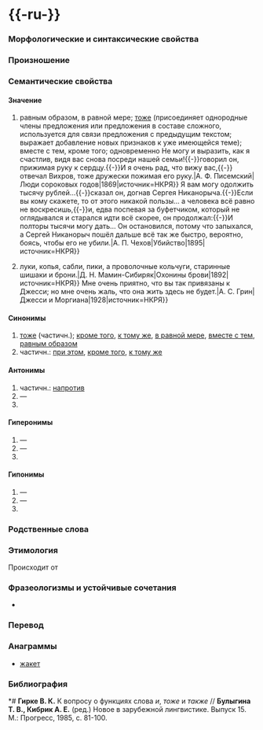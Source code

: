 {{Cf|так же|а также}}
= {{-ru-}} =

=== Морфологические и синтаксические свойства ===

{{conj ru|слоги={{по-слогам|та́к|же}}}}

{{морфо-ru|также|и=т}}

=== Произношение ===
{{transcription-ru|та́кже|Ru-также.ogg}}

=== Семантические свойства ===

==== Значение ====
# {{помета|в знач. наречия}} равным образом, в равной мере; [[тоже]] (присоединяет однородные члены предложения или предложения в составе сложного, используется для связи предложения с предыдущим текстом; выражает добавление новых признаков к уже имеющейся теме); вместе с тем, кроме того; одновременно {{пример|{{-}}Не могу и выразить, как я счастлив, видя вас снова посреди нашей семьи!{{-}}говорил он, прижимая руку к сердцу.{{-}}И я {{выдел|также}} очень рад, что вижу вас,{{-}}отвечал Вихров, тоже дружески пожимая его руку.|А. Ф. Писемский|Люди сороковых годов|1869|источник=НКРЯ}} {{пример|Я знал, что матушка была обожаема крестьянами и дворовыми людьми, батюшка, несмотря на свою строгость, был {{выдел|также}} любим, ибо был справедлив и знал истинные нужды подвластных ему людей.|А. С. Пушкин|Капитанская дочка|1836|источник=НКРЯ}} {{пример|Всё, что у нас ни было, мы отдали. Наш домик на Петербургской стороне, который батюшка купил полгода спустя после переселения нашего в Петербург, был {{выдел|также}} продан.|Ф. М. Достоевский|Бедные люди|1846|источник=НКРЯ}} {{пример|{{-}}Я вам могу одолжить тысячу рублей…{{-}}сказал он, догнав Сергея Никанорыча.{{-}}Если вы кому скажете, то от этого никакой пользы… а человека всё равно не воскресишь,{{-}}и, едва поспевая за буфетчиком, который не оглядывался и старался идти всё скорее, он продолжал:{{-}}И полторы тысячи могу дать… Он остановился, потому что запыхался, а Сергей Никанорыч пошёл дальше всё так же быстро, вероятно, боясь, чтобы его {{выдел|также}} не убили.|А. П. Чехов|Убийство|1895|источник=НКРЯ}} {{пример|Работа на такой глубине очень тяжела и стоит дорого. Извлечение груза {{выдел|также}} очень удорожается.|В. А. Обручев|Тепловая шахта|1920|источник=НКРЯ}} {{пример|После молебна обедали у меня соседи Лидарины, Митровихины да старушка Бобылева; был {{выдел|также}} судья, отставной капитан-лейтенант, прекрасный человек, был в Америке и всё рассказывает о морской жизни.|В. А. Соллогуб|Большой свет|1840|источник=НКРЯ}}
# {{помета|в сочет с [[а]], [[но]] и т. п. — образует сложные союзы с присоединительным значением: а также, и также, но также)}} {{пример|В особом амбаре хранилось всякое ручное оружие{{-}}луки, копья, сабли, пики, а {{выдел|также}} проволочные кольчуги, старинные шишаки и брони.|Д. Н. Мамин-Сибиряк|Охонины брови|1892|источник=НКРЯ}} {{пример|Не одна красота Олеси меня в ней очаровывала, но {{выдел|также}} и её цельная, самобытная, свободная натура, её ум, одновременно ясный и окутанный непоколебимым наследственным суеверием, детски невинный, но и не лишённый лукавого кокетства красивой женщины.|А. И. Куприн|Олеся|1896|источник=НКРЯ}} {{пример|Продолжать суетиться я уже не мог: никакая суета не скрывала непрестанно стоящего передо мною вопроса; и {{выдел|также}} не мог вновь начать верить в ту веру, которая была преподана мне с детства и которая, когда я возмужал умом, сама собой отпала от меня.|Л. Н. Толстой|Христианское учение|1896|источник=НКРЯ}} {{пример|{{-}}Мне очень приятно, что вы так привязаны к Джесси; но мне {{выдел|также}} очень жаль, что она жить здесь не будет.|А. С. Грин|Джесси и Моргиана|1928|источник=НКРЯ}}

==== Синонимы ====
# [[тоже]] (частичн.); [[кроме того]], [[к тому же]], [[в равной мере]], [[вместе с тем]], [[равным образом]]
# частичн.: [[при этом]], [[кроме того]], [[к тому же]]

==== Антонимы ====
# частичн.: [[напротив]]
# —
# 

==== Гиперонимы ====
# —
# —
# 

==== Гипонимы ====
# —
# —
# 

=== Родственные слова ===
{{родств-блок
|имена-собственные=
|существительные=
|прилагательные=
|глаголы=
|наречия=
}}

=== Этимология ===
Происходит от {{lang|cu|такожде}} {{этимология:}}

=== Фразеологизмы и устойчивые сочетания ===
* 

=== Перевод ===
{{перев-блок|
|abq=
|ab=
|av=
|ave=
|agh=
|aja=
|ady=
|az=
|ay=
|ain=
|ain.kana=
|ain.lat=
|sq=
|als=
|ale=
|alt=
|en=[[also]]; [[as well]], [[too]]
|ar=
|an=
|arc.jud=
|arc.syr=
|arn=
|hy=
|asm=
|ast=
|af=
|bar=
|bm=
|eu=
|ba=
|be=
|bn=
|bg=
|bs=
|br=
|bua=
|cy=
|wa=
|hu=
|vep=
|hsb=
|vot=
|vo=
|wo=
|vro=
|vi=
|gag=
|haw=
|ht=
|gl=
|ze=
|kl=
|el=
|ka=
|gn=
|gu=
|gd=
|dar=
|prs=
|da=
|dv=
|ang=
|grc=[[δέ]]
|bat-smg=
|zza=
|zu=
|he=
|yi=
|io=
|id=
|ia=
|iu=
|ik=
|ga=
|is=
|es=[[también]], [[asimismo]], [[igualmente]]
|it=
|kbd=
|kk=
|xal=
|kn=
|kaa=
|krc=
|krl=
|ca=
|csb=
|qu=
|ky=
|zh=
|zh-tw=
|zh-cn=
|kom=
|koi=
|kok=
|kw=
|ko=
|co=
|xh=
|crh=
|ku=
|km=
|lad=
|lo=
|la=
|lez=
|lv=
|li=
|ln=
|lt=
|lb=
|mk=
|mg=
|ms=
|ml=
|mt=
|mi=
|chm=
|mdf=
|mo=
|mn=
|gv=
|nv=
|gld=
|nah=
|na=
|nio=
|nap=
|de=[[also]], [[auch]]
|yrk=
|nl=
|dsb=
|no=
|oc=
|os=
|pa=
|pap=
|fa=
|pl=[[także]]
|pt=
|ps=
|pms=
|rap=
|rm=
|ro=
|sjd=
|sa=
|sc=
|se=
|sr=
|sr-l=
|scn=
|sk=
|sl=
|slovio-c=
|slovio-l=
|so=
|chu.cyr=
|chu.glag=
|sw=
|tab=
|tl=
|tg=
|ty=
|th=
|ta=
|tt=
|tt.cyr=
|tt.lat=
|te=
|art=
|tpi=
|kim=
|tn=
|tyv=
|tr=
|tk=
|udm=
|ug=
|uz=
|uk=
|ur=
|fo=
|fi=
|fr=[[aussi]]
|fy=
|fur=
|kjh=
|ha=
|hi=
|hr=
|rom=
|ce=
|cs=
|cv=
|sv=
|cjs=
|sco=
|ewe=
|myv=
|eo=
|et=
|jv=
|sah=
|ja=
}}

=== Анаграммы ===
* [[жакет]]

=== Библиография ===
*# '''Гирке В. К.''' К вопросу о функциях слова ''и'', ''тоже'' и ''также'' // '''Булыгина Т. В., Кибрик А. Е.''' (ред.) Новое в зарубежной лингвистике. Выпуск 15. М.: Прогресс, 1985, с. 81-100.

<!-- Служебное: -->
{{improve|ru|переводы}}
{{Категория|язык=ru|Дополнение||}}
{{длина слова|5|ru}}
